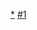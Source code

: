 {{Navbox with columns
|name = 明朝吏部
|title = [[明朝]][[吏部]]
|bodyclass = hlist

|list1 =
# 1[[明朝吏部尚书|尚书]]<sup>[[正二品]]</sup>
# 1[[吏部侍郎|左侍郎]]<sup>[[正三品]]</sup>
# 1[[吏部侍郎|右侍郎]]<sup>正三品</sup>
# 1[[员外郎]]<sup>[[从五品]]</sup>
# 1[[吏部主事|主事]]<sup>[[正六品]]</sup>

|group2 = [[司务厅]]
|list2 = 2[[司务]]<sup>[[从九品]]</sup>

|group3 = [[文选清吏司]]
|list3 =
# 1[[郎中 (官职)|郎中]]<sup>[[正五品]]</sup>
# 1[[主事]]<sup>正六品</sup><small>（洪武三十一年增设）</small>

|group4 = [[验封清吏司]]
|list4 = 1[[郎中 (官职)|郎中]]<sup>正五品</sup>

|group5 = [[司勳司|稽勋清吏司]]
|list5 = 1[[郎中 (官职)|郎中]]<sup>正五品</sup>

|group6 = [[考功司|考功清吏司]]
|list6 = 
# 1[[郎中 (官职)|郎中]]<sup>正五品</sup>
# 1[[主事]]<sup>正六品</sup><small>（正统十一年增设）</small>
}}<noinclude>

[[Category:明朝吏部|*]]
[[Category:明朝六部导航模板|#1]]
</noinclude>